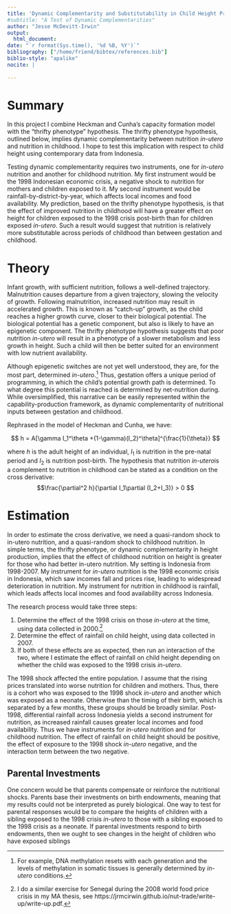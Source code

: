 ```yaml
---
title: 'Dynamic Complementarity and Substitutability in Child Height Production'
#subtitle: "A Test of Dynamic Complementarities"
author: "Jesse McDevitt-Irwin"
output: 
  html_document:
date: "`r format(Sys.time(), '%d %B, %Y')`"
bibliography: ["/home/friend/bibtex/references.bib"]
biblio-style: "apalike"
nocite: | 
  
---	
```


# Summary

In this project I combine Heckman and Cunha's capacity formation model with the "thrifty phenotype" hypothesis. The thrifty phenotype hypothesis, outlined below, implies dynamic complementarity between nutrition *in-utero* and nutrition in childhood. I hope to test this implication with respect to child height using contemporary data from Indonesia.

Testing dynamic complementarity requires two instruments, one for *in-utero* nutrition and another for childhood nutrition. My first instrument would be the 1998 Indonesian economic crisis, a negative shock to nutrition for mothers and children exposed to it. My second instrument would be rainfall-by-district-by-year, which affects local incomes and food availability. My prediction, based on the thrifty phenotype hypothesis, is that the effect of improved nutrition in childhood will have a greater effect on height for children exposed to the 1998 crisis post-birth than for children exposed *in-utero*. Such a result would suggest that nutrition is relatively more substitutable across periods of childhood than between gestation and childhood.

# Theory

Infant growth, with sufficient nutrition, follows a well-defined trajectory. Malnutrition causes departure from a given trajectory, slowing the velocity of growth. Following malnutrition, increased nutrition may result in accelerated growth. This is known as "catch-up" growth, as the child reaches a higher growth curve, closer to their biological potential. The biological potential has a genetic component, but also is likely to have an epigenetic component. The thrifty phenotype hypothesis suggests that poor nutrition *in-utero* will result in a phenotype of a slower metabolism and less growth in height. Such a child will then be better suited for an environment with low nutrient availability.

Although epigenetic switches are not yet well understood, they are, for the most part, determined *in-utero*.[^1] Thus, gestation offers a unique period of programming, in which the child's potential growth path is determined. To what degree this potential is reached is determined by net-nutrition during. While oversimplified, this narrative can be easily represented within the capability-production framework, as dynamic complementarity of nutritional inputs between gestation and childhood.

Rephrased in the model of Heckman and Cunha, we have:

$$ h = A[\gamma I_1^\theta +(1-\gamma)(I_2)^\theta]^{\frac{1}{\theta}}
$$

where $h$ is the adult height of an individual, $I_1$ is nutrition in the pre-natal period and $I_2$ is nutrition post-birth. The hypothesis that nutrition *in-utero*is a complement to nutrition in childhood can be stated as a condition on the cross derivative:
$$\frac{\partial^2 h}{\partial I_1\partial (I_2+I_3)} > 0
$$

# Estimation

In order to estimate the cross derivative, we need a quasi-random shock to in-utero nutrition, and a quasi-random shock to childhood nutrition. In simple terms, the thrifty phenotype, or dynamic complementarity in height production, implies that the effect of childhood nutrition on height is greater for those who had better in-utero nutrition. My setting is Indonesia from 1998-2007. My instrument for *in-utero* nutrition is the 1998 economic crisis in Indonesia, which saw incomes fall and prices rise, leading to widespread deterioration in nutrition. My instrument for nutrition in childhood is rainfall, which leads affects local incomes and food availability across Indonesia.

The research process would take three steps:

1. Determine the effect of the 1998 crisis on those *in-utero* at the time, using data collected in 2000.[^2]
2. Determine the effect of rainfall on child height, using data collected in 2007.
3. If both of these effects are as expected, then run an interaction of the two, where I estimate the effect of rainfall on child height depending on whether the child was exposed to the 1998 crisis *in-utero*.

The 1998 shock affected the entire population. I assume that the rising prices translated into worse nutrition for children and mothers. Thus, there is a cohort who was exposed to the 1998 shock *in-utero* and another which was exposed as a neonate. Otherwise than the timing of their birth, which is separated by a few months, these groups should be broadly similar. Post-1998, differential rainfall across Indonesia yields a second instrument for nutrition, as increased rainfall causes greater local incomes and food availability. Thus we have instruments for *in-utero* nutrition and for childhood nutrition. The effect of rainfall on child height should be positive, the effect of exposure to the 1998 shock *in-utero* negative, and the interaction term between the two negative.

## Parental Investments

One concern would be that parents compensate or reinforce the nutritional shocks. Parents base their investments on birth endowments, meaning that my results could not be interpreted as purely biological. One way to test for parental responses would be to compare the heights of children with a sibling exposed to the 1998 crisis *in-utero* to those with a sibling exposed to the 1998 crisis as a neonate. If parental investments respond to birth endowments, then we ought to see changes in the height of children who have exposed siblings

[^1]: For example, DNA methylation resets with each generation and the levels of methylation in somatic tissues is generally determined by *in-utero* conditions.


[^2]: I do a similar exercise for Senegal during the 2008 world food price crisis in my MA thesis, see https://jrmcirwin.github.io/nut-trade/write-up/write-up.pdf.

